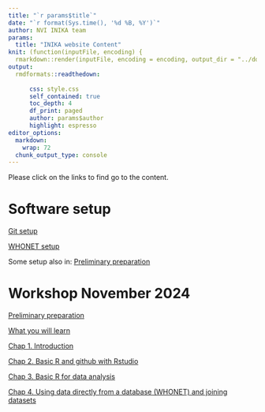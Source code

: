 ---
title: "`r params$title`"
date: "`r format(Sys.time(), '%d %B, %Y')`"
author: NVI INIKA team 
params:
  title: "INIKA website Content" 
knit: (function(inputFile, encoding) {
  rmarkdown::render(inputFile, encoding = encoding, output_dir = "../docs") })
output: 
  rmdformats::readthedown:
      
      css: style.css
      self_contained: true
      toc_depth: 4
      df_print: paged
      author: params$author
      highlight: espresso
editor_options: 
  markdown: 
    wrap: 72
  chunk_output_type: console
---

<!--
Github pages site : https://norwegianveterinaryinstitute.github.io/INIKA/
-->

Please click on the links to find go to the content.


# Software setup

[Git setup](detailed_git_setup.html)

[WHONET setup](WHONET_usage.html)

Some setup also in: [Preliminary preparation](0_Before_we_meet.html)

# Workshop November 2024 

[Preliminary preparation](0_Before_we_meet.html)

[What you will learn](0_Training_program.html)

[Chap 1. Introduction](1_Introduction.html)

[Chap 2. Basic R and github with Rstudio](2_Basic_R_github.html)

[Chap 3. Basic R for data analysis](3_basic_data_analysis.html)

[Chap 4. Using data directly from a database (WHONET) and joining datasets](4_join_whonet.html)
